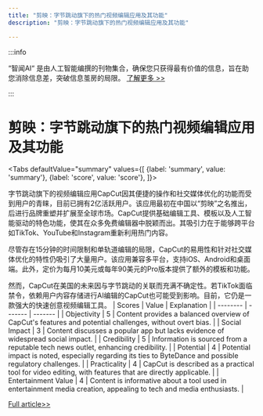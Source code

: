 ```yaml
---
title: "剪映：字节跳动旗下的热门视频编辑应用及其功能"
description: "剪映：字节跳动旗下的热门视频编辑应用及其功能"

---
```



:::info

“智闻AI“ 是由人工智能编撰的刊物集合，确保您只获得最有价值的信息，旨在助您消除信息差，突破信息茧房的局限。  [了解更多 >>](/)

:::

# 剪映：字节跳动旗下的热门视频编辑应用及其功能


<Tabs
	defaultValue="summary"
	values={[
	{label: 'summary', value: 'summary'},
	{label: 'score', value: 'score'},
]}>
<TabItem value="summary">


字节跳动旗下的视频编辑应用CapCut因其便捷的操作和社交媒体优化的功能而受到用户的青睐，目前已拥有2亿活跃用户。该应用最初在中国以“剪映”之名推出，后进行品牌重塑并扩展至全球市场。CapCut提供基础编辑工具、模板以及人工智能驱动的特色功能，使其在众多免费编辑器中脱颖而出。其吸引力在于能够跨平台如TikTok、YouTube和Instagram重新利用热门内容。

尽管存在15分钟的时间限制和单轨道编辑的局限，CapCut的易用性和针对社交媒体优化的特性仍吸引了大量用户。该应用兼容多平台，支持iOS、Android和桌面端。此外，定价为每月10美元或每年90美元的Pro版本提供了额外的模板和功能。

然而，CapCut在美国的未来因与字节跳动的关联而充满不确定性。若TikTok面临禁令，依赖用户内容存储进行AI编辑的CapCut也可能受到影响。目前，它仍是一款强大的快速创意视频编辑工具。
</TabItem>
<TabItem value="score">
	| Scores     | Value   | Explanation |
	| -------- | ------- | ------- |
	| Objectivity  | 5    | Content provides a balanced overview of CapCut's features and potential challenges, without overt bias.    |
	| Social Impact | 3     | Content discusses a popular app but lacks evidence of widespread social impact.    |
	| Credibility    | 5    | Information is sourced from a reputable tech news outlet, enhancing credibility.    |
	| Potential    | 4    | Potential impact is noted, especially regarding its ties to ByteDance and possible regulatory challenges.    |
	| Practicality    | 4    | CapCut is described as a practical tool for video editing, with features that are directly applicable.    |
	| Entertainment Value    | 4    | Content is informative about a tool used in entertainment media creation, appealing to tech and media enthusiasts.    |
</TabItem>
</Tabs>

[Full article>>](https://www.cnet.com/tech/services-and-software/what-is-capcut-what-you-should-know-about-tiktoks-ai-editing-sister-app/#ftag=CAD590a51e)
